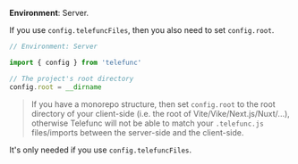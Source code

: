 
**Environment**: Server.

If you use <Link href="/telefuncFiles">`config.telefuncFiles`</Link>, then you also need to set `config.root`.

```js
// Environment: Server

import { config } from 'telefunc'

// The project's root directory
config.root = __dirname
```

> If you have a monorepo structure, then set `config.root` to the root directory of your client-side (i.e. the root of Vite/Vike/Next.js/Nuxt/...), otherwise Telefunc will not be able to match your `.telefunc.js` files/imports between the server-side and the client-side.

It's only needed if you use <Link href="/telefuncFiles">`config.telefuncFiles`</Link>.
